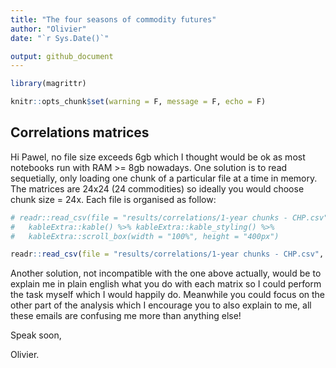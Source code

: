 ```yaml
---
title: "The four seasons of commodity futures"
author: "Olivier"
date: "`r Sys.Date()`"

output: github_document
---
```


```r
library(magrittr)

knitr::opts_chunk$set(warning = F, message = F, echo = F)
```

## Correlations matrices

Hi Pawel, no file size exceeds 6gb which I thought would be ok as most notebooks run with RAM >= 8gb nowadays. One solution is to read sequetially, only loading one chunk of a particular file at a time in memory. The matrices are 24x24 (24 commodities) so ideally you would choose chunk size = 24x. Each file is organised as follow:  

```r

# readr::read_csv(file = "results/correlations/1-year chunks - CHP.csv", n_max = 24L) %>% 
#   kableExtra::kable() %>% kableExtra::kable_styling() %>%
#   kableExtra::scroll_box(width = "100%", height = "400px")

readr::read_csv(file = "results/correlations/1-year chunks - CHP.csv", n_max = 24L)
```

  
  
Another solution, not incompatible with the one above actually, would be to explain me in plain english what you do with each matrix so I could perform the task myself which I would happily do. Meanwhile you could focus on the other part of the analysis which I encourage you to also explain to me, all these emails are confusing me more than anything else!

Speak soon,

Olivier.
